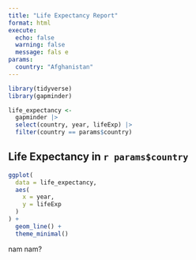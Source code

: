 ```yaml
---
title: "Life Expectancy Report"
format: html
execute: 
  echo: false
  warning: false
  message: fals e
params:
  country: "Afghanistan"
---
```


```r
library(tidyverse)
library(gapminder)
```

```r
life_expectancy <-
  gapminder |>
  select(country, year, lifeExp) |> 
  filter(country == params$country)
```

## Life Expectancy in `r params$country`

```r
ggplot(
  data = life_expectancy,
  aes(
    x = year,
    y = lifeExp
  )
) +
  geom_line() +
  theme_minimal()
```

nam nam?
